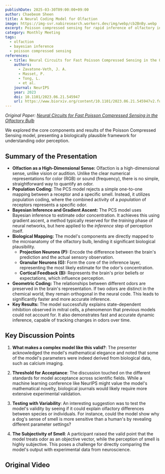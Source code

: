 ```yaml
---
publishDate: 2025-03-30T09:00:00+09:00
author: Chaebeom Sheen
title: A Neural Coding Model for Olfaction
image: https://img-svr.nabiresearch.workers.dev/img/webp/cb2BnBy.webp
excerpt: Poisson compressed sensing for rapid inference of olfactory information (NeurIPS, 2023)
category: Monthly Meeting
tags:
  - olfaction
  - bayesian inference
  - poisson compressed sensing
references:
  - title: Neural Circuits for Fast Poisson Compressed Sensing in the Olfaction Bulb
    authors:
      - Zavatone-Veth, J. A.
      - Masset, P.
      - Tong, L.
      - et al.
    journal: NeurIPS
    year: 2023
    doi: 10.1101/2023.06.21.545947
    url: https://www.biorxiv.org/content/10.1101/2023.06.21.545947v2.full
---
```



_Original Paper: [Neural Circuits for Fast Poisson Compressed Sensing in the
Olfactory Bulb](https://openreview.net/pdf?id=Cxn1FpnNvG)_

We explored the core components and results of the Poisson Compressed Sensing
model, presenting a biologically plausible framework for understanding odor
perception.

## Summary of the Presentation

- **Olfaction as a High-Dimensional Sense:** Olfaction is a high-dimensional sense,
  unlike vision or audition. Unlike the clear numerical representations for color
  (RGB) or sound (frequency), there is no simple, straightforward way to quantify
  an odor.
- **Population Coding:** The PCS model rejects a simple one-to-one mapping between
  a receptor and a specific smell. Instead, it utilizes population coding, where
  the combined activity of a _population_ of receptors represents a specific
  odor.
- **Bayesian Inference and Gradient Ascent:** The PCS model uses Bayesian inference
  to estimate odor concentration. It achieves this using gradient ascent, a method
  typically reserved for the _training_ phase of neural networks, but here applied
  to the _inference_ step of perception itself.
- **Biological Mapping:** The model's components are directly mapped to the
  microanatomy of the olfactory bulb, lending it significant biological
  plausibility.
  - **Projection Neurons (P):** Encode the difference between the brain's
    prediction and the actual sensory observation.
  - **Granular Neurons (G):** Form the core of the inference layer, representing
    the most likely estimate for the odor's concentration.
  - **Cortical Feedback (B):** Represents the brain's prior beliefs or
    expectations, which influence perception.
- **Geometric Coding:** The relationships between different odors are preserved in
  the brain's representation. If two odors are distinct in the chemical world,
  they remain orthogonal in the neural code. This leads to significantly faster
  and more accurate inference.
- **Key Results:** The model successfully explains state-dependent inhibition
  observed in mitral cells, a phenomenon that previous models could not account
  for. It also demonstrates fast and accurate dynamic inference, capable of
  tracking changes in odors over time.

## Key Discussion Points

1. **What makes a complex model like this valid?**: The presenter acknowledged the
   model's mathematical elegance and noted that some of the model's parameters
   were indeed derived from biological data, such as calcium imaging.

2. **Threshold for Acceptance**: The discussion touched on the different standards
   for model acceptance across scientific fields. While a machine learning
   conference like NeurIPS might value the model's mathematical novelty,
   biological journals would likely require more extensive experimental
   validation.

3. **Testing with Variability**: An interesting suggestion was to test the model's
   validity by seeing if it could explain olfactory differences between species
   or individuals. For instance, could the model show why a dog's sense of smell
   is more sensitive than a human's by revealing different parameter settings?

4. **The Subjectivity of Smell**: A participant raised the valid point that the
   model treats odor as an objective vector, while the perception of smell is
   highly subjective. This poses a challenge for directly comparing the model's
   output with experimental data from neuroscience.

## Original Video

<YouTube id="DpvkakMWNh8" title="Poisson Compressed Sensing Model of Olfaction" />
